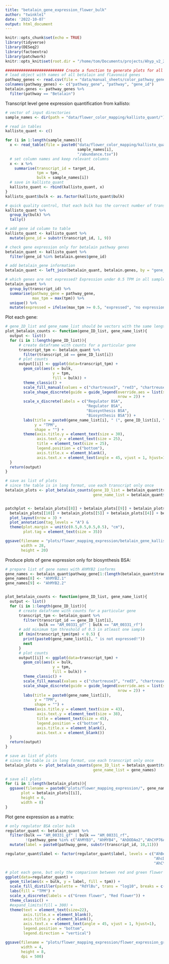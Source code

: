 ```yaml
---
title: "betalain_gene_expression_flower_bulk"
author: "twinkle1"
date: '2022-10-07'
output: html_document
---
```


```r
knitr::opts_chunk$set(echo = TRUE)
library(tidyverse)
library(DESeq2)
library(factoextra)
library(patchwork)
knitr::opts_knit$set(root.dir = "/home/tom/Documents/projects/Ahyp_v2_2_publication/")
```


```r
########################## Create a function to generate plots for all betalain pathway genes
# load object with names of all betalain and flavonoid genes
pathway_genes <- read.csv(file = "data/manual_sheets/color_pathway_genes.csv", header=T)
colnames(pathway_genes) <- c("pathway_gene", "pathway", "gene_id")
betalain.genes <- pathway_genes %>%
  filter(pathway == "Betalain")

```


Transcript level gene expression quantification from kallisto:

```r
# vector of input directories
sample_names <- dir(path = "data/flower_color_mapping/kallisto_quant/")

# read in tables
kallisto_quant <- c()

for (i in 1:length(sample_names)){
  x <- read_table(file = paste0("data/flower_color_mapping/kallisto_quant/",
                                sample_names[i],
                                "/abundance.tsv"))
  # set column names and keep relevant columns
  x <- x %>%
    summarise(transcript_id = target_id,
              tpm = tpm,
              bulk = sample_names[i])
  # save in kallisto_quant
  kallisto_quant <- rbind(kallisto_quant, x)
}
kallisto_quant$bulk <- as.factor(kallisto_quant$bulk)

# quick quality control, that each bulk has the correct number of transcripts
kallisto_quant %>%
  group_by(bulk) %>%
  tally()

# add gene id column to table
kallisto_quant <- kallisto_quant %>%
  mutate(gene_id = substr(transcript_id, 1, 9))

# check gene expression only for betalain pathway genes
betalain_quant <- kallisto_quant %>%
  filter(gene_id %in% betalain.genes$gene_id)

# add betalain_gene information
betalain_quant <- left_join(betalain_quant, betalain.genes, by = "gene_id")

# which genes are not expressed? Expression under 0.5 TPM in all samples
betalain_quant %>%
  group_by(transcript_id) %>%
  summarise(pathway_gene = pathway_gene,
            max_tpm = max(tpm)) %>%
  unique() %>%
  mutate(expressed = ifelse(max_tpm >= 0.5, "expressed", "no expression"))
```


Plot each gene:

```r
# gene_ID_list and gene_name_list should be vectors with the same length
plot_betalain_counts <- function(gene_ID_list, gene_name_list){
  output <- list()
  for (i in 1:length(gene_ID_list)){
      # create dataframe with counts for a particular gene
      transcript_tpm <- betalain_quant %>%
        filter(transcript_id == gene_ID_list[i])
      # plot counts
      output[[i]] <- ggplot(data=transcript_tpm) +
        geom_col(aes(x = bulk, 
                     y = tpm, 
                     fill = bulk)) +
        theme_classic() +
        scale_fill_manual(values = c("chartreuse3", "red3", "chartreuse3", "red3"), guide = "none") +
        scale_shape_discrete(guide = guide_legend(override.aes = list(size=3),
                                                  nrow = 2)) +
        scale_x_discrete(labels = c("Regulator BSA",
                                    "Regulator BSA",
                                    "Biosynthesis BSA",
                                    "Biosynthesis BSA")) +
        labs(title = paste0(gene_name_list[i], " (", gene_ID_list[i], ")"),
             y = "TPM",
             shape = "") +
        theme(axis.title.y = element_text(size = 30),
              axis.text.y = element_text(size = 25), 
              title = element_text(size = 25),
              legend.position = c("bottom"),
              axis.title.x = element_blank(),
              axis.text.x = element_text(angle = 45, vjust = 1, hjust=1, size = 25))
  }
  return(output)
}

# save as list of plots
# since the table is in long format, use each transcript only once
betalain_plots <- plot_betalain_counts(gene_ID_list = betalain_quant$transcript_id[1:(length(betalain_quant$transcript_id)/4)],
                                       gene_name_list = betalain_quant$pathway_gene[1:(length(betalain_quant$transcript_id)/4)])


patchplot <- betalain_plots[[8]] + betalain_plots[[9]] + betalain_plots[[11]] + 
  betalain_plots[[10]] + betalain_plots[[5]] + betalain_plots[[4]] + betalain_plots[[2]] + betalain_plots[[3]] +
  plot_layout(nrow = 3) +
  plot_annotation(tag_levels = "A") & 
  theme(plot.margin = unit(c(0.5,0.5,0.5,0.5), "cm"),
        plot.tag = element_text(size = 35))

ggsave(filename = "plots/flower_mapping_expression/betalain_gene_kallisto.png",
       width = 28,
       height = 20)

```

Produce plots of gene expression only for biosynthesis BSA:

```r
# prepare list of gene names with AhMYB2 isoforms
gene_names <- betalain_quant$pathway_gene[1:(length(betalain_quant$transcript_id)/4)]
gene_names[8] <- "AhMYB2.1"
gene_names[9] <- "AhMYB2.2"


plot_betalain_counts <- function(gene_ID_list, gene_name_list){
  output <- list()
  for (i in 1:length(gene_ID_list)){
      # create dataframe with counts for a particular gene
      transcript_tpm <- betalain_quant %>%
        filter(transcript_id == gene_ID_list[i],
               bulk == "AM_00331_gf" | bulk == "AM_00331_rf")
      # add minimum tpm threshold of 0.5 in atleast one sample
      if (min(transcript_tpm$tpm) < 0.5) {
        print(paste0(gene_name_list[i], " is not expressed!"))
        next
      }
      # plot counts
      output[[i]] <- ggplot(data=transcript_tpm) +
        geom_col(aes(x = bulk, 
                     y = tpm, 
                     fill = bulk)) +
        theme_classic() +
        scale_fill_manual(values = c("chartreuse3", "red3", "chartreuse3", "red3"), guide = "none") +
        scale_shape_discrete(guide = guide_legend(override.aes = list(size=3),
                                                  nrow = 2)) +
        labs(title = paste0(gene_name_list[i]),
             y = "TPM",
             shape = "") +
        theme(axis.title.y = element_text(size = 43),
              axis.text.y = element_text(size = 38), 
              title = element_text(size = 45),
              legend.position = c("bottom"),
              axis.title.x = element_blank(),
              axis.text.x = element_blank())
  }
  return(output)
}

# save as list of plots
# since the table is in long format, use each transcript only once
betalain_plots <- plot_betalain_counts(gene_ID_list = betalain_quant$transcript_id[1:(length(betalain_quant$transcript_id)/4)],
                                       gene_name_list = gene_names)

# save all plots
for (i in 1:length(betalain_plots)){
  ggsave(filename = paste0("plots/flower_mapping_expression/", gene_names[i], ".png"),
       plot = betalain_plots[[i]],
       height = 6,
       width = 8)
}

```


Plot gene expression as a matrix:

```r
# only regulator BSA color bulk
regulator_quant <- betalain_quant %>%
  filter(bulk == "AM_00331_gf" | bulk == "AM_00331_rf",
         !(pathway_gene %in% c("AhMYB3", "AhMYB4", "AhDODAα2","AhCYP76AD5"))) %>%
  mutate(label = paste0(pathway_gene, substr(transcript_id, 10,11)))

regulator_quant$label <- factor(regulator_quant$label, levels = c("AhBetanidin6GT.1","AhBetanidin5GT.1",
                                                                  "AhcDOPA5GT.1","AhDODAα1.1",
                                                                  "AhCYP76AD2.1","AhMYB2.2","AhMYB2.1"))

# plot each gene, but only the comparison between red and green flower
ggplot(data=regulator_quant) +
  geom_tile(aes(x = bulk, y = label, fill = tpm)) +
  scale_fill_distiller(palette = "RdYlBu", trans = "log10", breaks = c(3,30,300)) +
  labs(fill = "TPM") +
  scale_x_discrete(labels = c("Green flower", "Red flower")) +
  theme_classic() +
  #expand_limits(fill = 300) +
  theme(text = element_text(size=22),
        axis.title.x = element_blank(),
        axis.title.y = element_blank(),
        axis.text.x = element_text(angle = 45, vjust = 1, hjust=1),
        legend.position = "bottom",
        legend.direction = "vertical")

ggsave(filename = "plots/flower_mapping_expression/flower_expression_grid.png",
       width = 4,
       height = 8, 
       dpi = 500)

```







